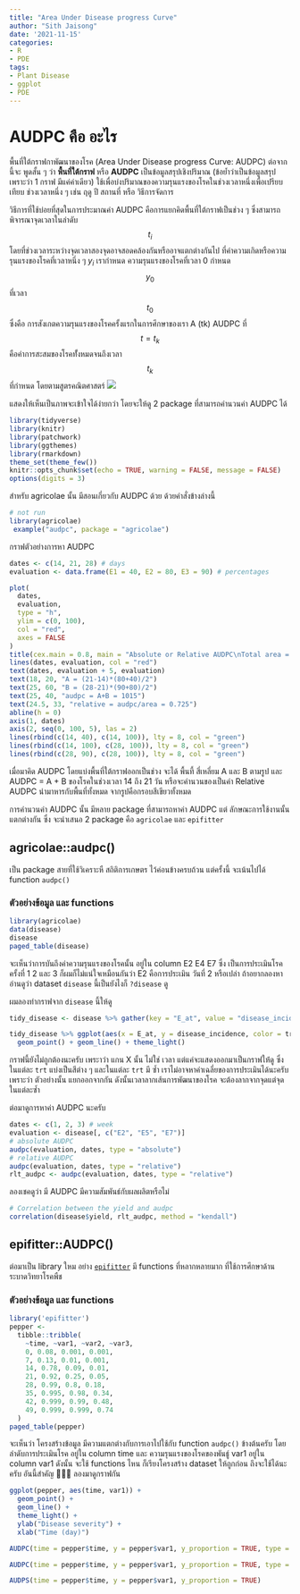 ```yaml
---
title: "Area Under Disease progress Curve"
author: "Sith Jaisong"
date: '2021-11-15'
categories:
- R
- PDE
tags:
- Plant Disease
- ggplot
- PDE
---
```


# AUDPC คือ อะไร
พื้นที่ใต้กราฟกาพัฒนาของโรค (Area Under Disease progress Curve: AUDPC) ต่อจากนี้จะ พูดสั้น ๆ ว่า **พื้นที่ใต้กราฟ** หรือ **AUDPC** เป็นข้อมูลสรุปเชิงปริมาณ (ข้อย้ำว่าเป็นข้อมูลสรุป เพราะว่า  1  กราฟ มีแค่ค่าเดียว) ใช้เพื่อบ่งปริมาณของความรุนแรงของโรคในช่วงเวลาหนึ่งเพื่อเปรียบเทียบ ช่วงเวลาหนึ่ง ๆ เช่น ฤดู ปี สถานที่ หรือ วิธีการจัดการ

 วิธีการที่ใช้บ่อยที่สุดในการประมาณค่า AUDPC คือการแยกคิดพื้นที่ใต้กราฟเป็นช่วง ๆ ซึ่งสามารถพิจารณาจุดเวลาในลำดับ $$t_{i}$$ โดยที่ช่วงเวลาระหว่างจุดเวลาสองจุดอาจสอดคล้องกันหรืออาจแตกต่างกันไป ที่ค่าความเกิดหรือความรุนแรงของโรคที่เวลาหนึ่ง ๆ  $y_{i}$ เรากำหนด ความรุนแรงของโรคที่เวลา 0  กำหนด $$y_{0}$$ ที่เวลา $$t_{0}$$ ซึ่งคือ การสังเกตความรุนแรงของโรคครั้งแรกในการศึกษาของเรา A (tk) AUDPC ที่ $$t = t_{k}$$ คือค่าการสะสมของโรคทั้่งหมดจนถึงเวลา $$t_{k}$$ ที่กำหนด โดยตามสูตรคณิตศาสตร์
 ![](https://www.apsnet.org/edcenter/disimpactmngmnt/topc/EcologyAndEpidemiologyInR/DiseaseProgress/PublishingImages/D1_E1.png#center)

แสดงให้เห็นเป็นภาพจะเข้าใจได้ง่ายกว่า โดยจะให้ดู 2 package ที่สามารถคำนวนค่า AUDPC ได้

```r
library(tidyverse)
library(knitr)
library(patchwork)
library(ggthemes)
library(rmarkdown)
theme_set(theme_few())
knitr::opts_chunk$set(echo = TRUE, warning = FALSE, message = FALSE)
options(digits = 3)
```

สำหรับ agricolae นั้น มีสอนเกี่ยวกับ AUDPC ด้วย ด้วยคำสั่งข้างล่างนี้
```r
# not run
library(agricolae)
 example("audpc", package = "agricolae")
```

กราฟตัวอย่างการหา AUDPC

```r
dates <- c(14, 21, 28) # days
evaluation <- data.frame(E1 = 40, E2 = 80, E3 = 90) # percentages

plot(
  dates,
  evaluation,
  type = "h",
  ylim = c(0, 100),
  col = "red",
  axes = FALSE
)
title(cex.main = 0.8, main = "Absolute or Relative AUDPC\nTotal area = 100*(28-14)=1400")
lines(dates, evaluation, col = "red")
text(dates, evaluation + 5, evaluation)
text(18, 20, "A = (21-14)*(80+40)/2")
text(25, 60, "B = (28-21)*(90+80)/2")
text(25, 40, "audpc = A+B = 1015")
text(24.5, 33, "relative = audpc/area = 0.725")
abline(h = 0)
axis(1, dates)
axis(2, seq(0, 100, 5), las = 2)
lines(rbind(c(14, 40), c(14, 100)), lty = 8, col = "green")
lines(rbind(c(14, 100), c(28, 100)), lty = 8, col = "green")
lines(rbind(c(28, 90), c(28, 100)), lty = 8, col = "green")
```

เมื่อมาคิด AUDPC โดยแบ่งพื้นที่ใต้กราฟออกเป็นช่วง จะได้ พื้นที้ สี่เหลี่ยม A และ B ตามรูป
และ AUDPC = A + B ของโรคในช่วงเวลา 14 ถึง 21 วัน หรือจะคำนวนของเป็นค่า Relative AUDPC นำมาหารกับพื้นที่ทั้งหมด จากรูปคือกรอบสีเขียวทั้งหมด

การคำนวนค่า AUDPC นั้น มีหลาย package ที่สามารถหาค่า AUDPC แต่ ลักษณะการใช้งานนั้นแตกต่างกัน ซึ่ง จะนำเสนอ 2 package คือ `agricolae` และ `epifitter`

## agricolae::audpc()
 เป็น package สายที่ใช้วิเคราะหื สถิติการเกษตร ไว้ค่อนข้างครบถ้วน แต่ครั้งนี้ จะเน้นไปได้ function `audpc()`

### ตัวอย่างข้อมูล และ functions
```r
library(agricolae)
data(disease)
disease
paged_table(disease)
```
จะเห็นว่าการบันถึงค่าความรุนแรงของโรคนั้น อยู่ใน column E2 E4 E7 ซึ่ง เป็นการประเมินโรค ครั้งที่ 1 2 และ 3 ก็ผมก็ไม่แน่ใจเหมือนกันว่า E2 คือการประเมิน วันที่ 2 หรือเปล่า ถ้าอยากลองหาอ่านดูว่า dataset `disease` นี้เป็นยังไงก็ `?disease` ดู

ผมลองทำกราฟจาก `disease` นี้ให้ดู
```r
tidy_disease <- disease %>% gather(key = "E_at", value = "disease_incidence", -plots, -rep, -trt, -yield)

tidy_disease %>% ggplot(aes(x = E_at, y = disease_incidence, color = trt, group = plots)) +
  geom_point() + geom_line() + theme_light()
```
กราฟนี้ยังไม่ถูกต้องนะครับ เพระาว่า แกน  X นั้น ไม่ใช่ เวลา แต่แค่จะแสดงออกมาเป็นกราฟให้่ดู ซึ่งในแต่ละ `trt` แบ่งเป็นสีต่าง ๆ และในแต่ละ `trt` มี ซ้ำ เราไม่อาจหาค่าเฉลี่ยของการประเมินได้นะครับ เพราะว่า ตัวอย่างนั้น แยกออกจากกัน ดังนั้นเวลาลากเส้นการพัฒนาของโรค จะต้องลากจากจุดแต่จุดในแต่ละซ้ำ

ต่อมาดูการหาค่า AUDPC นะครับ

```r
dates <- c(1, 2, 3) # week
evaluation <- disease[, c("E2", "E5", "E7")]
# absolute AUDPC
audpc(evaluation, dates, type = "absolute")
# relative AUDPC
audpc(evaluation, dates, type = "relative")
rlt_audpc <- audpc(evaluation, dates, type = "relative")
```
ลองเชคดูว่า มี AUDPC มีความสัมพันธ์กับผลผลิตหรือไม่
```r
# Correlation between the yield and audpc
correlation(disease$yield, rlt_audpc, method = "kendall")
```

## epifitter::AUDPC()
ต่อมาเป็น library ใหม อย่าง [`epifitter`](https://openplantpathology.org/posts/2021-03-06-epifitter-a-tool-for-analysing-plant-disease-epidemics/) มี functions ที่หลากหลายมาก ที่ใช้การศึกษาด้านระบาดวิทยาโรคพืช

### ตัวอย่างข้อมูล และ functions
```r
library('epifitter')
pepper <-
  tibble::tribble(
    ~time, ~var1, ~var2, ~var3,
    0, 0.08, 0.001, 0.001,
    7, 0.13, 0.01, 0.001,
    14, 0.78, 0.09, 0.01,
    21, 0.92, 0.25, 0.05,
    28, 0.99, 0.8, 0.18,
    35, 0.995, 0.98, 0.34,
    42, 0.999, 0.99, 0.48,
    49, 0.999, 0.999, 0.74
  )
paged_table(pepper)
```
จะเห็นว่า โครงสร้างข้อมูล มีความแตกต่างกับการเอาไปใช้กับ function `audpc()` ข้างต้นครับ โดย ลำดับการประเมินโรค อยู่ใน column time และ ความรุนแรงของโรคของพันธู์ var1 อยู่ใน column var1
ดังนั้น จะใช้ functions ไหน ก็เรียงโครงสร้าง dataset ให้ถูกก่อน ถึงจะใช้ได้นะครับ อันนี้สำคัญ 🌟🌟🌟
ลองมาดูกราฟกัน
```r
ggplot(pepper, aes(time, var1)) +
  geom_point() +
  geom_line() +
  theme_light() +
  ylab("Disease severity") +
  xlab("Time (day)")
```

```r
AUDPC(time = pepper$time, y = pepper$var1, y_proportion = TRUE, type = "absolute")

AUDPC(time = pepper$time, y = pepper$var1, y_proportion = TRUE, type = "relative")

AUDPS(time = pepper$time, y = pepper$var1, y_proportion = TRUE)
```
